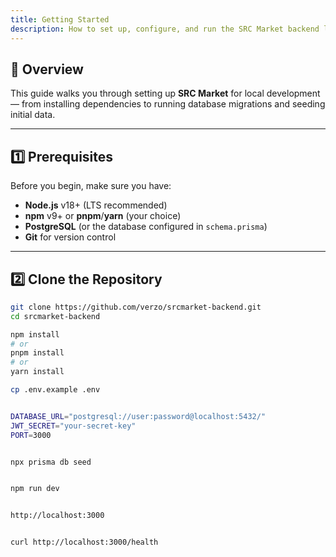 ```yaml
---
title: Getting Started
description: How to set up, configure, and run the SRC Market backend locally.
---
```


## 🚀 Overview

This guide walks you through setting up **SRC Market** for local development — from installing dependencies to running database migrations and seeding initial data.

---

## 1️⃣ Prerequisites

Before you begin, make sure you have:

- **Node.js** v18+ (LTS recommended)
- **npm** v9+ or **pnpm**/**yarn** (your choice)
- **PostgreSQL** (or the database configured in `schema.prisma`)
- **Git** for version control

---

## 2️⃣ Clone the Repository

```bash
git clone https://github.com/verzo/srcmarket-backend.git
cd srcmarket-backend

npm install
# or
pnpm install
# or
yarn install

cp .env.example .env


DATABASE_URL="postgresql://user:password@localhost:5432/"
JWT_SECRET="your-secret-key"
PORT=3000


npx prisma db seed


npm run dev


http://localhost:3000


curl http://localhost:3000/health
